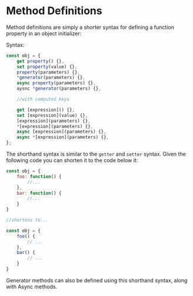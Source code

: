 

# Method Definitions

Method definitions are simply a shorter syntax for defining a function property in an object initializer:

Syntax:

```js
const obj = {
    get property() {},
    set property(value) {},
    property(parameters) {},
    *generator(parameters) {},
    async property(parameters) {},
    aysnc *generator(parameters) {},

    //with computed keys

    get [expression]() {},
    set [expression](value) {},
    [expression](parameters) {},
    *[expression](parameters) {},
    async [expression](parameters) {},
    async *[expression](parameters) {},
};
```
The shorthand syntax is similar to the `getter` and `setter` syntax. Given the following code you can shorten it to the code below it:

```js
const obj = {
    foo: function() {
        //...
    },
    bar: function() {
        //...
    }
}

//shortens to...

const obj = {
    foo() {
        // ...
    },
    bar() {
        // ...
    }
}
```

Generator methods can also be defined using this shorthand syntax, along with Async methods. 

